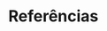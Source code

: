 :::: progress
:::: {.progress-bar style="width: 100%;"}
::::
::::

# Referências {.unnumbered}

::: {#refs}
:::

:::: progress
:::: {.progress-bar style="width: 100%;"}
::::
::::